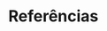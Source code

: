 :::: progress
:::: {.progress-bar style="width: 100%;"}
::::
::::

# Referências {.unnumbered}

::: {#refs}
:::

:::: progress
:::: {.progress-bar style="width: 100%;"}
::::
::::